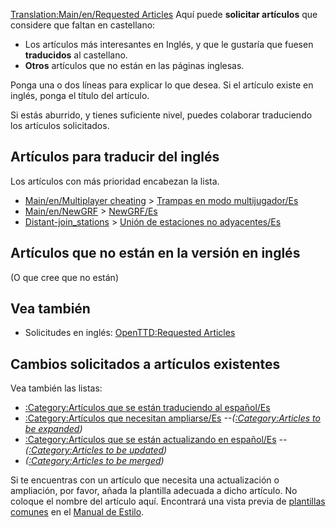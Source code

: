 [[Translation:Main/en/Requested Articles]]
Aquí puede '''solicitar artículos''' que considere que faltan en castellano:
* Los artículos más interesantes en Inglés, y que le gustaría que fuesen '''traducidos''' al castellano.
* '''Otros''' artículos que no están en las páginas inglesas.

Ponga una o dos líneas para explicar lo que desea. Si el artículo existe en inglés, ponga el título del artículo.

Si estás aburrido, y tienes suficiente nivel, puedes colaborar traduciendo los artículos solicitados.

==Artículos para traducir del inglés==
Los artículos con más prioridad encabezan la lista.

* [[Main/en/Multiplayer cheating]] > [[Main/es/Trampas en modo multijugador|Trampas en modo multijugador/Es]]
* [[Main/en/NewGRF]] > [[Main/es/NewGRF|NewGRF/Es]]
* [[Main/en/Distant-join stations|Distant-join_stations]] > [[Main/es/Unión de estaciones no adyacentes|Unión de estaciones no adyacentes/Es]]

==Artículos que no están en la versión en inglés==
(O que cree que no están)

==Vea también==
*Solicitudes en inglés: [[Main/en/Requested Articles|OpenTTD:Requested Articles]]

==Cambios solicitados a artículos existentes==
Vea también las listas:
*[[Category/es/Artículos que se están traduciendo al español|:Category:Artículos que se están traduciendo al español/Es]]
*[[Category/es/Artículos que necesitan ampliarse|:Category:Artículos que necesitan ampliarse/Es]] ''--([[Category/en/Articles to be expanded|:Category:Articles to be expanded]])''
*[[Category/es/Artículos que se están actualizando en español|:Category:Artículos que se están actualizando en español/Es]] ''--([[Category/en/Articles to be updated|:Category:Articles to be updated]])''
*''([[Category/en/Articles to be merged|:Category:Articles to be merged]])''

Si te encuentras con un artículo que necesita una actualización o ampliación, por favor, añada la plantilla adecuada a dicho artículo. No coloque el nombre del artículo aquí. Encontrará una vista previa de [[Main/es/Manual de estilo/Plantillas comunes|plantillas comunes]] en el [[Main/es/Manual de Estilo|Manual de Estilo]].